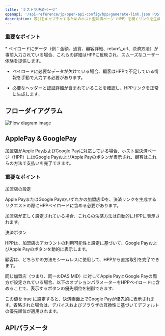 ```yaml
---
title: 'ホスト型決済ページ'
openapi: '/api-reference/jp/open-api-config/hpp/generate-link.json POST /api/v1/server-to-server-interface/hpp/generate/link'
description: 取引をキャプチャするためのホスト型決済ページ（HPP）を開くリンクを生成します。
---
```


### 重要なポイント

<Info>
  * ペイロードにデータ（例：金額、通貨、顧客詳細、return\_url、決済方法）が事前入力されている場合、これらの詳細はHPPに反映され、スムーズなユーザー体験を提供します。

  * ペイロードに必要なデータが欠けている場合、顧客はHPPで不足している情報を手動で入力する必要があります。

  * 必要なヘッダーと認証詳細が含まれていることを確認し、HPPリンクを正常に生成します。
</Info>

## フローダイアグラム

![Flow diagram image](/images/timeline-diagram/flows-API-HPP-jp.svg)

## ApplePay & GooglePay

加盟店がApple PayおよびGoogle Payに対応している場合、ホスト型決済ページ（HPP）にはGoogle PayおよびApple Payのボタンが表示され、顧客はこれらの方法で支払いを完了できます。

### 重要なポイント

<Info>
加盟店の設定

Apple PayまたはGoogle Payのいずれかの加盟店IDを、決済リンクを生成するリクエストの際にHPPペイロードに含める必要があります。

加盟店が正しく設定されている場合、これらの決済方法は自動的にHPPに表示されます。

決済ボタン

HPPは、加盟店のアカウントの利用可能性と設定に基づいて、Google PayおよびApple Payのボタンを動的に表示します。

顧客は、どちらかの方法をシームレスに使用して、HPPから直接取引を完了できます。

同じ加盟店（つまり、同一のDAS MID）に対してApple PayとGoogle Payの両方が設定されている場合、以下のオプションパラメーターをHPPペイロードに含めることで、表示するボタンの優先順位を制御できます:

この値を true に設定すると、決済画面上でGoogle Payが優先的に表示されます。省略された場合は、デバイスおよびブラウザの互換性に基づいてデフォルトの優先順位が適用されます。
  
</Info>

## APIパラメータ

